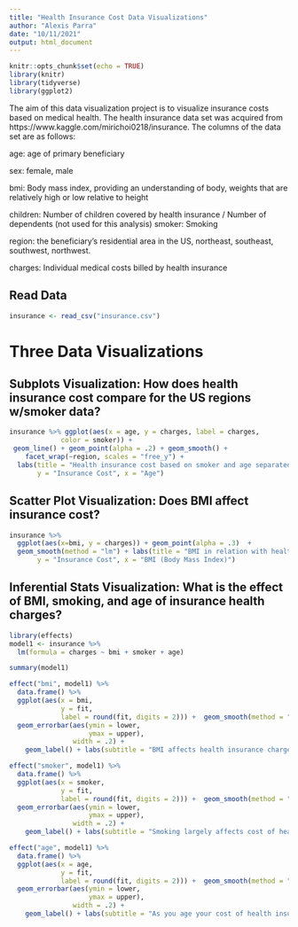 ```yaml
---
title: "Health Insurance Cost Data Visualizations"
author: "Alexis Parra"
date: "10/11/2021"
output: html_document
---
```


```r
knitr::opts_chunk$set(echo = TRUE)
library(knitr)
library(tidyverse)
library(ggplot2)
```

The aim of this data visualization project is to visualize insurance costs based on medical health. The health insurance data set was acquired from https://www.kaggle.com/mirichoi0218/insurance. 
The columns of the data set are as follows:
  
  age: age of primary beneficiary
  
  sex:  female, male
  
  bmi: Body mass index, providing an understanding of body, weights that are relatively high or low               relative to height
  
  children: Number of children covered by health insurance / Number of dependents (not used for this                    analysis)
  smoker: Smoking
  
  region: the beneficiary's residential area in the US, northeast, southeast, southwest, northwest.
  
  charges: Individual medical costs billed by health insurance

## Read Data 
```r
insurance <- read_csv("insurance.csv")

```

# Three Data Visualizations
## Subplots Visualization: How does health insurance cost compare for the US regions w/smoker data?

```r
insurance %>% ggplot(aes(x = age, y = charges, label = charges,
             color = smoker)) +
 geom_line() + geom_point(alpha = .2) + geom_smooth() +
    facet_wrap(~region, scales = "free_y") +  
  labs(title = "Health insurance cost based on smoker and age separated by US region",
       y = "Insurance Cost", x = "Age") 
```
## Scatter Plot Visualization: Does BMI affect insurance cost?
```r
insurance %>% 
  ggplot(aes(x=bmi, y = charges)) + geom_point(alpha = .3)  +
  geom_smooth(method = "lm") + labs(title = "BMI in relation with health insurance cost",
       y = "Insurance Cost", x = "BMI (Body Mass Index)") 

```

## Inferential Stats Visualization: What is the effect of BMI, smoking, and age of insurance health charges?
```r
library(effects)
model1 <- insurance %>%
  lm(formula = charges ~ bmi + smoker + age) 

summary(model1)

effect("bmi", model1) %>%
  data.frame() %>%
  ggplot(aes(x = bmi,
             y = fit,
             label = round(fit, digits = 2))) +  geom_smooth(method = "lm") +
  geom_errorbar(aes(ymin = lower,
                    ymax = upper),
                width = .2) +
    geom_label() + labs(subtitle = "BMI affects health insurance charges")

effect("smoker", model1) %>%
  data.frame() %>%
  ggplot(aes(x = smoker,
             y = fit,
             label = round(fit, digits = 2))) +  geom_smooth(method = "lm") + 
  geom_errorbar(aes(ymin = lower,
                    ymax = upper),
                width = .2) +
    geom_label() + labs(subtitle = "Smoking largely affects cost of health insurance charges")

effect("age", model1) %>%
  data.frame() %>%
  ggplot(aes(x = age,
             y = fit,
             label = round(fit, digits = 2))) +  geom_smooth(method = "lm") + 
  geom_errorbar(aes(ymin = lower,
                    ymax = upper),
                width = .2) +
    geom_label() + labs(subtitle = "As you age your cost of health insurance is very likely to increase ")
```